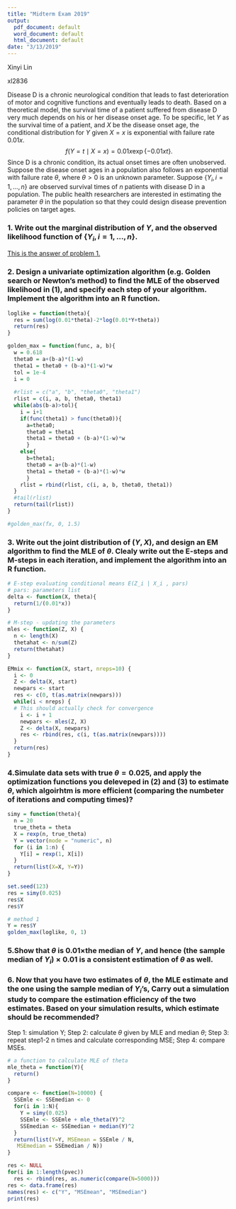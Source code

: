 ```yaml
---
title: "Midterm Exam 2019"
output:
  pdf_document: default
  word_document: default
  html_document: default
date: "3/13/2019"
---
```


\paragraph{Your Name:}  Xinyi Lin

\paragraph{Your UNI:}   xl2836



\vskip 30pt
Disease D is a chronic neurological condition that leads to fast deterioration of motor and cognitive functions and eventually leads to death. Based on a theoretical model, the survival time of a patient suffered from disease D very much depends on his or her disease onset age. To be specific, let $Y$ as the survival time of a patient, and $X$ be the disease onset age, the conditional distribution for $Y$ given $X = x$ is exponential with failure rate $0.01x$. 
$$f(Y=t\mid X=x) =0.01x\exp\{-0.01xt\}.$$
Since D is a chronic condition, its actual onset times are often unobserved. Suppose the disease onset ages in a population also follows an exponential with failure rate $\theta$, where $\theta>0$ is an unknown parameter.  Suppose $\{Y_i, \, i = 1,...,n\}$ are observed survival times of $n$ patients with disease D in a population. The public health researchers are interested in estimating the parameter $\theta$ in the population so that they could design disease prevention policies on target ages. 

### 1. Write out the marginal distribution of $Y$, and the observed likelihood function of $\{Y_i, \, i = 1,...,n\}$. 

\textbf{Answer:}

[This is the answer of problem 1.](./images/1.jpeg)

\vskip 100pt

### 2. Design a univariate optimization algorithm (e.g. Golden search or Newton's method) to find the MLE of the observed likelihood in (1), and specify each step of your algorithm. Implement the algorithm into an R function.


\textbf{Answer:}
\vskip 100pt



\textbf{R codes:}

```r
loglike = function(theta){
  res = sum(log(0.01*theta)-2*log(0.01*Y+theta))
  return(res)
}
```

```r
golden_max = function(func, a, b){
  w = 0.618
  theta0 = a+(b-a)*(1-w)
  theta1 = theta0 + (b-a)*(1-w)*w
  tol = 1e-4
  i = 0
  
  #rlist = c("a", "b", "theta0", "theta1")
  rlist = c(i, a, b, theta0, theta1)
  while(abs(b-a)>tol){
    i = i+1
    if(func(theta1) > func(theta0)){
      a=theta0;
      theta0 = theta1
      theta1 = theta0 + (b-a)*(1-w)*w
      }
    else{
      b=theta1;
      theta0 = a+(b-a)*(1-w)
      theta1 = theta0 + (b-a)*(1-w)*w
      }  
    rlist = rbind(rlist, c(i, a, b, theta0, theta1))
  } 
  #tail(rlist)
  return(tail(rlist))
}

#golden_max(fx, 0, 1.5)
```

### 3. Write out the joint distribution of $(Y, X)$, and design an EM algorithm to find the MLE of $\theta$. Clealy write out the E-steps and M-steps in each iteration, and implement the algorithm into an R function.



\textbf{Answer:}
\vskip 100pt




\textbf{R codes:}

```r
# E-step evaluating conditional means E(Z_i | X_i , pars)
# pars: parameters list
delta <- function(X, theta){
  return(1/(0.01*x))
}
```

```r
# M-step - updating the parameters
mles <- function(Z, X) {
  n <- length(X)
  thetahat <- n/sum(Z)
  return(thetahat)
}
```

```r
EMmix <- function(X, start, nreps=10) {
  i <- 0
  Z <- delta(X, start)
  newpars <- start
  res <- c(0, t(as.matrix(newpars)))
  while(i < nreps) {
  # This should actually check for convergence
    i <- i + 1
    newpars <- mles(Z, X)
    Z <- delta(X, newpars)
    res <- rbind(res, c(i, t(as.matrix(newpars))))
  }
  return(res)
}
```

### 4.Simulate data sets with true $\theta=0.025$, and apply the optimization functions you deleveped in (2) and (3) to estimate $\theta$, which algoirhtm is more efficient (comparing the numbeter of iterations and computing times)? 





\textbf{Answer:}
\vskip 100pt

\textbf{R codes:}

```r
simy = function(theta){
  n = 20
  true_theta = theta
  X = rexp(n, true_theta)
  Y = vector(mode = "numeric", n)
  for (i in 1:n) {
    Y[i] = rexp(1, X[i])
  }
  return(list(X=X, Y=Y))
}
```

```r
set.seed(123)
res = simy(0.025)
res$X
res$Y
```

```r
# method 1
Y = res$Y
golden_max(loglike, 0, 1)
```

### 5.Show that $\theta$ is $0.01 \times$the median of $Y$, and hence  (the sample median of $Y_i) \times 0.01$ is a consistent estimation of $\theta$ as well. 

\textbf{Answer:}
\vskip 100pt

### 6. Now that you have two estimates of $\theta$, the MLE estimate and  the one using the sample median of $Y_i$'s, Carry out a simulation study to compare the estimation efficiency of the two estimates. Based on your simulation results, which estimate should be recommended?



\textbf{Answer:}

Step 1: simulation Y;
Step 2: calculate $\theta$ given by MLE and median $\theta$;
Step 3: repeat step1-2 n times and calculate corresponding MSE;
Step 4: compare MSEs.

\textbf{R codes:}

```r
# a function to calculate MLE of theta
mle_theta = function(Y){
  return()
}
```

```r
compare <- function(N=10000) {
  SSEmle <- SSEmedian <- 0
  for(i in 1:N){
    Y = simy(0.025)
    SSEmle <- SSEmle + mle_theta(Y)^2
    SSEmedian <- SSEmedian + median(Y)^2
  }
  return(list(Y=Y, MSEmean = SSEmle / N,
   MSEmedian = SSEmedian / N))
}
```

```r
res <- NULL
for(i in 1:length(pvec))
  res <- rbind(res, as.numeric(compare(N=5000)))
res <- data.frame(res)
names(res) <- c("Y", "MSEmean", "MSEmedian")
print(res)
```

